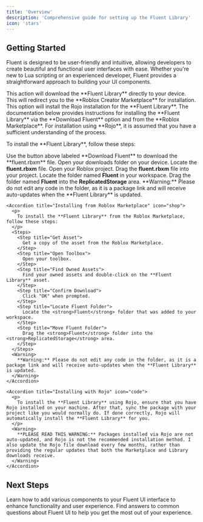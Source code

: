 ```yaml
---
title: 'Overview'
description: 'Comprehensive guide for setting up the Fluent Library'
icon: 'stars'
---
```


## Getting Started
Fluent is designed to be user-friendly and intuitive, allowing developers to create beautiful and functional user interfaces with ease. Whether you're new to Lua scripting or an experienced developer, Fluent provides a straightforward approach to building your UI components.

<CardGroup cols={3}>
<Tooltip tip="This is the recommended installation process and provides detailed instructions; it is also the fastest way to install!">
    <Card
      title="Download Fluent"
      icon="download"
      href="https://github.com/ZackSteiner/Fluent-Release/raw/refs/heads/main/Fluent.rbxm"
    >
	This action will download the **Fluent Library** directly to your device.
    </Card>
  </Tooltip>
  
<Tooltip tip="This is not the recommended way to install Fluent and does not provide detailed installation documentation. Support is not offered if you choose this method.">
    <Card
      title="Install with Roblox"
      icon="shop"
      href="https://create.roblox.com/store/asset/90096804770667/Fluent-Library"
    >
	This will redirect you to the **Roblox Creator Marketplace** for installation.
    </Card>
  </Tooltip>

<Tooltip tip="This option will install the Rojo installation for the Fluent Library.">
  <Card
    title="Install using Rojo"
    icon="code"
    href="https://github.com/ZackSteiner/Fluent-Release/raw/refs/heads/main/Fluent.zip"
  >
    This option will install the Rojo installation for the **Fluent Library**.
  </Card>
</Tooltip>
</CardGroup>

<Warning>
  The documentation below provides instructions for installing the **Fluent Library** via the **Download Fluent** option and from the **Roblox Marketplace**. For installation using **Rojo**, it is assumed that you have a sufficient understanding of the process.
</Warning>

<AccordionGroup>
  <Accordion title="How to Set Up" icon="setup">
    <Accordion title="Installing Fluent Library" icon="download">
      <p>
        To install the **Fluent Library**, follow these steps:
      </p>
      <Steps>
	  <Step title="Download The Fluent File">
Use the button above labeled **Download Fluent** to download the **fluent.rbxm** file.
        </Step>
        <Step title="Open Downloads Folder">
          Open your downloads folder on your device.
        </Step>
        <Step title="Locate Fluent File">
          Locate the <strong>fluent.rbxm</strong> file.
        </Step>
        <Step title="Open Your Project">
          Open your Roblox project.
        </Step>
        <Step title="Drag Fluent File">
          Drag the <strong>fluent.rbxm</strong> file into your project.
        </Step>
        <Step title="Find Fluent Folder">
          Locate the folder named <strong>Fluent</strong> in your workspace.
        </Step>
        <Step title="Move Fluent Folder">
          Drag the folder named <strong>Fluent</strong> into the <strong>ReplicatedStorage</strong> area.
        </Step>
      </Steps>
      <Warning>
        **Warning:** Please do not edit any code in the folder, as it is a package link and will receive auto-updates when the **Fluent Library** is updated.
      </Warning>
    </Accordion>

    <Accordion title="Installing from Roblox Marketplace" icon="shop">
      <p>
        To install the **Fluent Library** from the Roblox Marketplace, follow these steps:
      </p>
      <Steps>
        <Step title="Get Asset">
          Get a copy of the asset from the Roblox Marketplace.
        </Step>
        <Step title="Open Toolbox">
          Open your toolbox.
        </Step>
        <Step title="Find Owned Assets">
          Find your owned assets and double-click on the **Fluent Library** asset.
        </Step>
        <Step title="Confirm Download">
          Click "OK" when prompted.
        </Step>
        <Step title="Locate Fluent Folder">
          Locate the <strong>Fluent</strong> folder that was added to your workspace.
        </Step>
        <Step title="Move Fluent Folder">
          Drag the <strong>Fluent</strong> folder into the <strong>ReplicatedStorage</strong> area.
        </Step>
      </Steps>
      <Warning>
        **Warning:** Please do not edit any code in the folder, as it is a package link and will receive auto-updates when the **Fluent Library** is updated.
      </Warning>
    </Accordion>

    <Accordion title="Installing with Rojo" icon="code">
      <p>
        To install the **Fluent Library** using Rojo, ensure that you have Rojo installed on your machine. After that, sync the package with your project like you would normally do. If done correctly, Rojo will automatically install the **Fluent Library** for you.
      </p>
      <Warning>
        **PLEASE READ THIS WARNING:** Packages installed via Rojo are not auto-updated, and Rojo is not the recommended installation method. I also update the Rojo file download every few months, rather than providing the regular updates that both the Marketplace and Library downloads receive.
      </Warning>
    </Accordion>
  </Accordion>
</AccordionGroup>

## Next Steps
<CardGroup cols={2}>
  <Card
    title="Adding Components"
    icon="star"
    href="https://docs.fishbowl.cloud/Fluent/fluent#adding-components"
  >
    Learn how to add various components to your Fluent UI interface to enhance functionality and user experience.
  </Card>
  <Card
    title="Frequently Asked Questions"
    icon="question"
    href="https://docs.fishbowl.cloud/Fluent/fluent#frequently-asked-questions"
  >
    Find answers to common questions about Fluent UI to help you get the most out of your experience.
  </Card>
</CardGroup>


